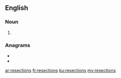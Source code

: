 ==English==

===Noun===
{{head|en|noun plural form}}

# {{plural of|resection|lang=en}}

===Anagrams===
* {{l|en|necrotises}}
* {{l|en|secretions}}

[[ar:resections]]
[[fr:resections]]
[[ku:resections]]
[[my:resections]]